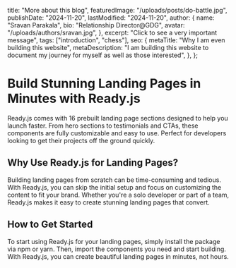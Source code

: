   title: "More about this blog",
  featuredImage: "/uploads/posts/do-battle.jpg",
  publishDate: "2024-11-20",
  lastModified: "2024-11-20",
  author: {
    name: "Sravan Parakala",
    bio: "Relationship Director@GDG",
    avatar: "/uploads/authors/sravan.jpg",
  },
  excerpt:
    "Click to see a very important message",
  tags: ["introduction", "chess"],
  seo: {
    metaTitle: "Why I am even building this website",
    metaDescription:
      "I am building this website to document my journey for myself as well as those interested",
  },
};

# Build Stunning Landing Pages in Minutes with Ready.js

Ready.js comes with 16 prebuilt landing page sections designed to help you launch faster. From hero sections to testimonials and CTAs, these components are fully customizable and easy to use. Perfect for developers looking to get their projects off the ground quickly.

## Why Use Ready.js for Landing Pages?

Building landing pages from scratch can be time-consuming and tedious. With Ready.js, you can skip the initial setup and focus on customizing the content to fit your brand. Whether you're a solo developer or part of a team, Ready.js makes it easy to create stunning landing pages that convert.

## How to Get Started

To start using Ready.js for your landing pages, simply install the package via npm or yarn. Then, import the components you need and start building. With Ready.js, you can create beautiful landing pages in minutes, not hours.

<CTACard
title="Ready to Get Started?"
description="Check out my first game analysis"
buttonText="Always play f3"
buttonLink="/blog/f3"
/>